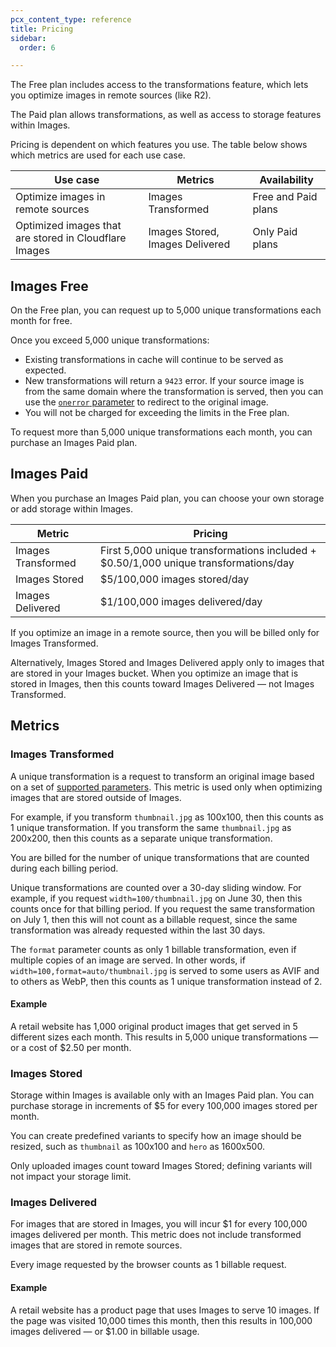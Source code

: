 ```yaml
---
pcx_content_type: reference
title: Pricing
sidebar:
  order: 6

---
```


The Free plan includes access to the transformations feature, which lets you optimize images in remote sources (like R2). 

The Paid plan allows transformations, as well as access to storage features within Images.

Pricing is dependent on which features you use. The table below shows which metrics are used for each use case.

| Use case | Metrics | Availability |
|----------|---------|--------------|
| Optimize images in remote sources | Images Transformed | Free and Paid plans |
| Optimized images that are stored in Cloudflare Images | Images Stored, Images Delivered | Only Paid plans |

## Images Free

On the Free plan, you can request up to 5,000 unique transformations each month for free.

Once you exceed 5,000 unique transformations:

- Existing transformations in cache will continue to be served as expected.
- New transformations will return a `9423` error. If your source image is from the same domain where the transformation is served, then you can use the [`onerror` parameter](/images/transform-images/transform-via-url/#onerror) to redirect to the original image.
- You will not be charged for exceeding the limits in the Free plan.

To request more than 5,000 unique transformations each month, you can purchase an Images Paid plan.

## Images Paid 

When you purchase an Images Paid plan, you can choose your own storage or add storage within Images.

| Metric | Pricing |
|--------|---------|
| Images Transformed | First 5,000 unique transformations included + $0.50/1,000 unique transformations/day |
| Images Stored | $5/100,000 images stored/day |
| Images Delivered | $1/100,000 images delivered/day |

If you optimize an image in a remote source, then you will be billed only  for Images Transformed.

Alternatively, Images Stored and Images Delivered apply only to images that are stored in your Images bucket. When you optimize an image that is stored in Images, then this counts toward Images Delivered — not Images Transformed.

## Metrics

### Images Transformed

A unique transformation is a request to transform an original image based on a set of [supported parameters](/images/transform-images/transform-via-url/#options). This metric is used only when optimizing images that are stored outside of Images.

For example, if you transform `thumbnail.jpg` as 100x100, then this counts as 1 unique transformation. If you transform the same `thumbnail.jpg` as 200x200, then this counts as a separate unique transformation.

You are billed for the number of unique transformations that are counted during each billing period.

Unique transformations are counted over a 30-day sliding window. For example, if you request `width=100/thumbnail.jpg` on June 30, then this counts once for that billing period. If you request the same transformation on July 1, then this will not count as a billable request, since the same transformation was already requested within the last 30 days.

The `format` parameter counts as only 1 billable transformation, even if multiple copies of an image are served. In other words, if `width=100,format=auto/thumbnail.jpg` is served to some users as AVIF and to others as WebP, then this counts as 1 unique transformation instead of 2.

#### Example

A retail website has 1,000 original product images that get served in 5 different sizes each month. This results in 5,000 unique transformations — or a cost of $2.50 per month.

### Images Stored 

Storage within Images is available only with an Images Paid plan. You can purchase storage in increments of $5 for every 100,000 images stored per month.

You can create predefined variants to specify how an image should be resized, such as `thumbnail` as 100x100 and `hero` as 1600x500.

Only uploaded images count toward Images Stored; defining variants will not impact your storage limit.

### Images Delivered 

For images that are stored in Images, you will incur $1 for every 100,000 images delivered per month. This metric does not include transformed images that are stored in remote sources.

Every image requested by the browser counts as 1 billable request.

#### Example

A retail website has a product page that uses Images to serve 10 images. If the page was visited 10,000 times this month, then this results in 100,000 images delivered — or $1.00 in billable usage.
